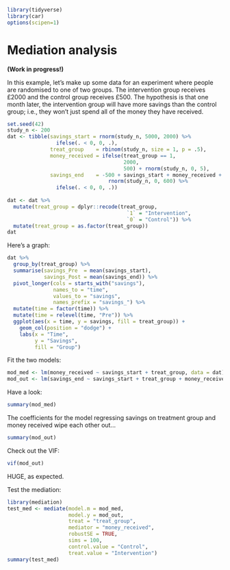 ```r
library(tidyverse)
library(car)
options(scipen=1)
```

# Mediation analysis

**(Work in progress!)**

In this example, let's make up some data for an experiment where people are randomised to one of two groups. The intervention group receives £2000 and the control group receives £500. The hypothesis is that one month later, the intervention group will have more savings than the control group; i.e., they won't just spend all of the money they have received.

```r
set.seed(42)
study_n <- 200
dat <- tibble(savings_start = rnorm(study_n, 5000, 2000) %>%
                ifelse(. < 0, 0, .),
              treat_group    = rbinom(study_n, size = 1, p = .5),
              money_received = ifelse(treat_group == 1,
                                      2000,
                                      500) + rnorm(study_n, 0, 5),
              savings_end    = -500 + savings_start + money_received +
                                 rnorm(study_n, 0, 600) %>%
                ifelse(. < 0, 0, .))
                            
dat <- dat %>%
  mutate(treat_group = dplyr::recode(treat_group,
                                       `1` = "Intervention",
                                       `0` = "Control")) %>%
  mutate(treat_group = as.factor(treat_group))
dat
```

Here's a graph:

```r
dat %>%
  group_by(treat_group) %>%
  summarise(savings_Pre  = mean(savings_start),
            savings_Post = mean(savings_end)) %>%
  pivot_longer(cols = starts_with("savings"),
               names_to = "time",
               values_to = "savings",
               names_prefix = "savings_") %>%
  mutate(time = factor(time)) %>%
  mutate(time = relevel(time, "Pre")) %>%
  ggplot(aes(x = time, y = savings, fill = treat_group)) +
    geom_col(position = "dodge") +
    labs(x = "Time",
         y = "Savings",
         fill = "Group")
```

Fit the two models:

```r
mod_med <- lm(money_received ~ savings_start + treat_group, data = dat)
mod_out <- lm(savings_end ~ savings_start + treat_group + money_received, data = dat)
```

Have a look:

```r
summary(mod_med)
```

The coefficients for the model regressing savings on treatment group and money received wipe each other out...

```r
summary(mod_out)
```

Check out the VIF:

```r
vif(mod_out)
```

HUGE, as expected.

Test the mediation:

```r
library(mediation)
test_med <- mediate(model.m = mod_med,
                    model.y = mod_out,
                    treat = "treat_group",
                    mediator = "money_received",
                    robustSE = TRUE,
                    sims = 100,
                    control.value = "Control",
                    treat.value = "Intervention")
summary(test_med)
```
